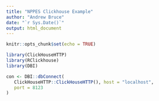 ```yaml
---
title: "NPPES Clickhouse Example"
author: "Andrew Bruce"
date: "`r Sys.Date()`"
output: html_document
---
```


```r
knitr::opts_chunk$set(echo = TRUE)
```



```r
library(ClickHouseHTTP)
library(RClickhouse)
library(DBI)
```



```r
con <- DBI::dbConnect(
   ClickHouseHTTP::ClickHouseHTTP(), host = "localhost",
   port = 8123
)
```

